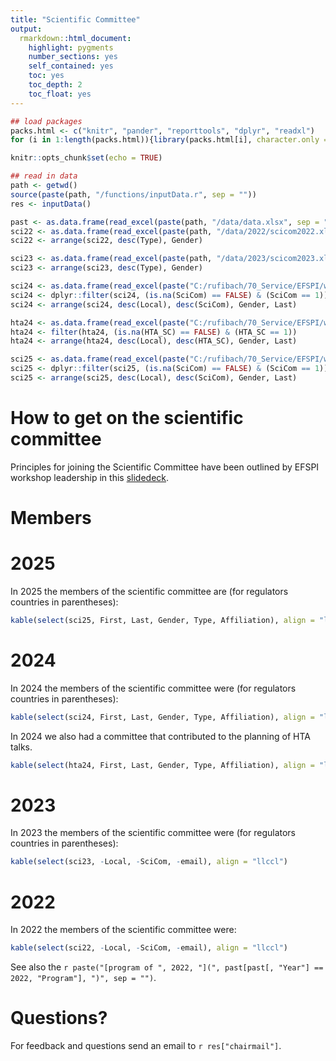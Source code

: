```yaml
---
title: "Scientific Committee"
output: 
  rmarkdown::html_document:
    highlight: pygments
    number_sections: yes
    self_contained: yes
    toc: yes
    toc_depth: 2
    toc_float: yes
---
```


```r
## load packages
packs.html <- c("knitr", "pander", "reporttools", "dplyr", "readxl")
for (i in 1:length(packs.html)){library(packs.html[i], character.only = TRUE)}

knitr::opts_chunk$set(echo = TRUE)

## read in data
path <- getwd()
source(paste(path, "/functions/inputData.r", sep = ""))
res <- inputData()

past <- as.data.frame(read_excel(paste(path, "/data/data.xlsx", sep = ""), col_types = NULL))
sci22 <- as.data.frame(read_excel(paste(path, "/data/2022/scicom2022.xlsx", sep = ""), col_types = NULL))
sci22 <- arrange(sci22, desc(Type), Gender)

sci23 <- as.data.frame(read_excel(paste(path, "/data/2023/scicom2023.xlsx", sep = ""), col_types = NULL))
sci23 <- arrange(sci23, desc(Type), Gender)

sci24 <- as.data.frame(read_excel(paste("C:/rufibach/70_Service/EFSPI/workshop/20240911_9th_EFSPI_RegStat_Basel/roster.xlsx", sep = ""), col_types = NULL))
sci24 <- dplyr::filter(sci24, (is.na(SciCom) == FALSE) & (SciCom == 1))
sci24 <- arrange(sci24, desc(Local), desc(SciCom), Gender, Last)

hta24 <- as.data.frame(read_excel(paste("C:/rufibach/70_Service/EFSPI/workshop/20240911_9th_EFSPI_RegStat_Basel/roster.xlsx", sep = ""), col_types = NULL))
hta24 <- filter(hta24, (is.na(HTA_SC) == FALSE) & (HTA_SC == 1))
hta24 <- arrange(hta24, desc(Local), desc(HTA_SC), Gender, Last)

sci25 <- as.data.frame(read_excel(paste("C:/rufibach/70_Service/EFSPI/workshop/20250910_10th_EFSPI_RegStat_Basel/roster.xlsx", sep = ""), col_types = NULL))
sci25 <- dplyr::filter(sci25, (is.na(SciCom) == FALSE) & (SciCom == 1))
sci25 <- arrange(sci25, desc(Local), desc(SciCom), Gender, Last)
```

# How to get on the scientific committee

Principles for joining the Scientific Committee have been outlined by EFSPI workshop leadership in this [slidedeck](data/EFSPI_Workshop_Principles_SciCom.pdf).

# Members

::: {.panel-tabset .nav-pills}

# 2025

In 2025 the members of the scientific committee are (for regulators countries in parentheses):

```r
kable(select(sci25, First, Last, Gender, Type, Affiliation), align = "llccl", col.names = c("First", "Last", "Gender", "Type", "Affiliation"))
```

# 2024

In 2024 the members of the scientific committee were (for regulators countries in parentheses):

```r
kable(select(sci24, First, Last, Gender, Type, Affiliation), align = "llccl", col.names = c("First", "Last", "Gender", "Type", "Affiliation"))
```

In 2024 we also had a committee that contributed to the planning of HTA talks.

```r
kable(select(hta24, First, Last, Gender, Type, Affiliation), align = "llccl", col.names = c("First", "Last", "Gender", "Type", "Affiliation"))
```

# 2023

In 2023 the members of the scientific committee were (for regulators countries in parentheses):

```r
kable(select(sci23, -Local, -SciCom, -email), align = "llccl")
```

# 2022

In 2022 the members of the scientific committee were:

```r
kable(select(sci22, -Local, -SciCom, -email), align = "llccl")
```

See also the `r paste("[program of ", 2022, "](", past[past[, "Year"] == 2022, "Program"], ")", sep = "")`.

:::

# Questions?

For feedback and questions send an email to `r res["chairmail"]`.



